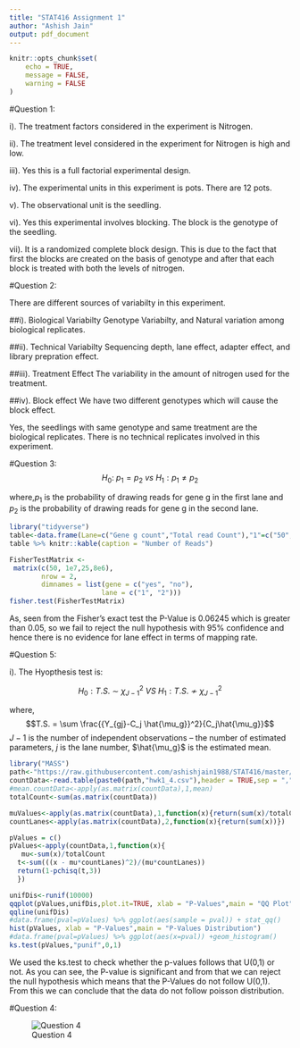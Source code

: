 ```yaml
---
title: "STAT416 Assignment 1"
author: "Ashish Jain"
output: pdf_document
---
```


```r
knitr::opts_chunk$set(
    echo = TRUE,
    message = FALSE,
    warning = FALSE
)
```

#Question 1:

i). The treatment factors considered in the experiment is Nitrogen.

ii). The treatment level considered in the experiment for Nitrogen is high and low.

iii). Yes this is a full factorial experimental design.

iv). The experimental units in this experiment is pots. There are 12 pots.

v). The observational unit is the seedling.

vi). Yes this experimental involves blocking. The block is the genotype of the seedling.

vii). It is a randomized complete block design. This is due to the fact that first the blocks are created on the basis of genotype and after that each block is treated with both the levels of nitrogen.

#Question 2:

There are different sources of variabilty in this experiment.

##i). Biological Variabilty
Genotype Variabilty, and Natural variation among biological replicates.  

##ii). Technical Variabilty
Sequencing depth, lane effect, adapter effect, and library prepration effect.

##iii). Treatment Effect
The variability in the amount of nitrogen used for the treatment.

##iv). Block effect
We have two different genotypes which will cause the block effect.

Yes, the seedlings with same genotype and same treatment are the biological replicates. There is no technical replicates involved in this experiment.

#Question 3:
$$H_0: \ p_1 = p_2 \ vs \ H_1:p_1 \neq p_2$$

where,$p_1$ is the probability of drawing reads for gene g in the first lane and $p_2$ is the probability of drawing reads for gene g in the second lane.

```r
library("tidyverse")
table<-data.frame(Lane=c("Gene g count","Total read Count"),"1"=c("50","10M"),"2"=c("25","8M"))
table %>% knitr::kable(caption = "Number of Reads")

FisherTestMatrix <-
 matrix(c(50, 1e7,25,8e6),
        nrow = 2,
        dimnames = list(gene = c("yes", "no"),
                       lane = c("1", "2")))
fisher.test(FisherTestMatrix)
```

As, seen from the Fisher's exact test the P-Value is 0.06245 which is greater than 0.05, so we fail to reject the null hypothesis with 95% confidence and hence there is no evidence for lane effect in terms of mapping rate.

#Question 5:

i).
The Hyopthesis test is:

$$H_0: T.S. \ \sim \ \chi^2_{J-1} \ VS \ H_1: T.S. \ \nsim \ \chi^2_{J-1}$$

where, 
$$T.S. = \sum \frac{{Y_{gj}-C_j \hat{\mu_g}}^2}{C_j\hat{\mu_g}}$$
$J-1$ is the number of independent observations – the number of estimated parameters, $j$ is the lane number, $\hat{\mu_g}$ is the estimated mean.


```r
library("MASS")
path<-"https://raw.githubusercontent.com/ashishjain1988/STAT416/master/HW1/"
countData<-read.table(paste0(path,"hwk1_4.csv"),header = TRUE,sep = ",")
#mean.countData<-apply(as.matrix(countData),1,mean)
totalCount<-sum(as.matrix(countData))

muValues<-apply(as.matrix(countData),1,function(x){return(sum(x)/totalCount)})
countLanes<-apply(as.matrix(countData),2,function(x){return(sum(x))})

pValues = c()
pValues<-apply(countData,1,function(x){
   mu<-sum(x)/totalCount
  t<-sum(((x - mu*countLanes)^2)/(mu*countLanes))
  return(1-pchisq(t,3))
  })

unifDis<-runif(10000)
qqplot(pValues,unifDis,plot.it=TRUE, xlab = "P-Values",main = "QQ Plot")
qqline(unifDis)
#data.frame(pval=pValues) %>% ggplot(aes(sample = pval)) + stat_qq()
hist(pValues, xlab = "P-Values",main = "P-Values Distribution")
#data.frame(pval=pValues) %>% ggplot(aes(x=pval)) +geom_histogram()
ks.test(pValues,"punif",0,1)
```

We used the ks.test to check whether the p-values follows that U(0,1) or not. As you can see, the P-value is significant and from that we can reject the null hypothesis which means that the P-Values do not follow U(0,1). From this we can conclude that the data do not follow poisson distribution.

#Question 4:

![Question 4](https://raw.githubusercontent.com/ashishjain1988/STAT416/master/HW1/IMG_20170206_180220.jpg)